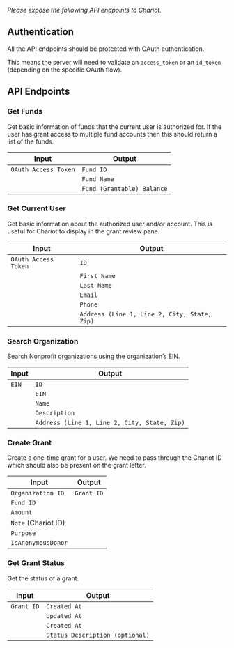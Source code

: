 *Please expose the following API endpoints to Chariot.*

## Authentication

All the API endpoints should be protected with OAuth authentication. 

This means the server will need to validate an `access_token` or an `id_token` (depending on the specific OAuth flow).

## API Endpoints

### Get Funds

Get basic information of funds that the current user is authorized for. If the user has grant access to multiple fund accounts then this should return a list of the funds.

| Input  | Output  |
|--------|---------|
| `OAuth Access Token`|`Fund ID`|
|        |`Fund Name`|
|        |`Fund (Grantable) Balance` |

### Get Current User

Get basic information about the authorized user and/or account. This is useful for Chariot to display in the grant review pane.

| Input  | Output  |
|--------|---------|
| `OAuth Access Token` |`ID`|
|        |`First Name`|
|        |`Last Name`|
|        |`Email`|
|        |`Phone`|
|        |`Address (Line 1, Line 2, City, State, Zip)`| 

### Search Organization

Search Nonprofit organizations using the organization’s EIN.

| Input  | Output  |
|--------|---------|
| `EIN`  |`ID`     |
|        |`EIN`    |
|        |`Name`   |
|        |`Description`|
|        |`Address (Line 1, Line 2, City, State, Zip)`| 

### Create Grant

Create a one-time grant for a user. We need to pass through the Chariot ID which should also be present on the grant letter.

| Input           | Output   |
|-----------------|----------|
|`Organization ID`|`Grant ID`|
|`Fund ID`|                  |
|`Amount`|                   |
|`Note` (Chariot ID)|                     |
|`Purpose`|                  |
|`IsAnonymousDonor`|         |

### Get Grant Status

Get the status of a grant.

| Input    | Output  |
|----------|---------|
|`Grant ID`|`Created At`|
|          |`Updated At`|
|          |`Created At`|
|          |`Status Description (optional)`|
